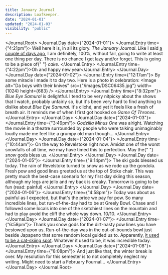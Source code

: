 ```yaml
---
title: January Journal
description: Loafkeeper.
date: "2024-01-01"
updated: "2024-01-03"
visibility: "public"
---
```


<Journal.Root>
  <Journal.Day date={"2024-01-01"}>
    <Journal.Entry time={"4:21pm"}>
      Well here it is, in all its glory. *The January Journal*. Like I said [a
      couple of days ago](/writing/procrastination), I am definitely, 100%,
      without fail, going to write at least one thing per day. There is no
      chance I get lazy and/or forget. This is going to be a piece of{" "}
      <Nook popup="🍰">*cake*</Nook>.
    </Journal.Entry>
    <Journal.Entry time={"4:22pm"}>Oh and happy new year</Journal.Entry>
  </Journal.Day>
  <Journal.Day date={"2024-01-02"}>
    <Journal.Entry time={"12:17am"}>
      By some miracle I made it to day two. Here is a photo in celebration:
      <Image
        alt="Da boys with their knives"
        src={"/images/DSC06435.jpg"}
        width={1024}
        height={683}
      />
    </Journal.Entry>
    <Journal.Entry time={"8:32pm"}>
      *Blue Eye Samurai* is delightful. I tend to be very nitpicky about the
      shows that I watch, probably unfairly so, but it's been very hard to find
      anything to dislike about *Blue Eye Samurai*. It's cliché, and yet it
      feels like a fresh of breath air. It reminds me of when I first got hooked
      on *Game Of Thrones*.
    </Journal.Entry>
  </Journal.Day>
  <Journal.Day date={"2024-01-03"}>
    <Journal.Entry time={"3:49pm"}>
      *Godzilla Minus One* was alright. Watching the movie in a theatre
      surrounded by people who were talking unimaginably loudly made me feel
      like a grumpy old man though...
    </Journal.Entry>
  </Journal.Day>
  <Journal.Day date={"2024-01-04"}>
    <Journal.Entry time={"10:44am"}>
      On the way to Revelstoke right now. Amidst one of the worst snowfalls of
      all time, we may have timed this to perfection. May the{" "}
      <Nook popup="☃️">*snow*</Nook> gods bless us.
    </Journal.Entry>
  </Journal.Day>
  <Journal.Day date={"2024-01-05"}>
    <Journal.Entry time={"9:14pm"}>
      The ski gods blessed us today. The rain of Revelstoke turned to snow as we
      rode up the gondola. Fresh pow and good lines greeted us at the top of
      Stoke chair. This was pretty much the best-case scenario for my first day
      skiing this season, although my legs are jello and my back is creaky.
      Tomorrow is going to be fun (read: painful)
    </Journal.Entry>
  </Journal.Day>
  <Journal.Day date={"2024-01-06"}>
    <Journal.Entry time={"4:58pm"}>
      Today was about as painful as I expected, but that's the price we pay for
      pow. So many incredible lines, but run-of-the-day had to be at Greely
      Bowl. Chase and I followed some locals into one of the sketchiest lines on
      the mountain and had to play avoid the cliff the whole way down. 10/10.
    </Journal.Entry>
  </Journal.Day>
  <Journal.Day date={"2024-01-07"}>
    <Journal.Entry time={"6:58pm"}>
      Thank you snow gods for the dirt-nasty pow lines you have bestowed upon
      us. Run-of-the-day was in the out-of-bounds bowl just beside Japapeno that
      some random local guided us to. Apparently, [it used to be a cat-skiing
      spot](https://www.elevationoutdoors.com/snowsports/weekend-trip-sweet-sidecountry-revelstoke-kicking-horse/#:~:text=opening%20up%20extra%20hike%2Dto%20terrain%20to%20the%20skier%E2%80%99s%20left%20of%20the%20Jalapeno%20run%2C%20served%20by%20cat%2Dtracks%20that%20bring%20you%20back%20in%2Dbounds%20at%20the%20bottom%20of%20the%20bowl.%20Formerly%20used%20as%20a%20cat%2Dskiing%20area%2C%20the%20sidecountry%20terrain%20features%20a%20gently%2Dsloped%2C%20wide%2Dopen%20bowl%20at%20the%20top%20that%20leads%20into%20a%20tall%20pine%20forest.).
      Whatever it used to be, it was incredible today.
    </Journal.Entry>
  </Journal.Day>
  <Journal.Day date={"2024-01-08"}>
    <Journal.Entry time={"8:08pm"}>
      And just like that, the winter break is over. My resolution for this
      semester is to not completely neglect my writing. Might need to start a
      February Fournal...
    </Journal.Entry>
  </Journal.Day>
</Journal.Root>

